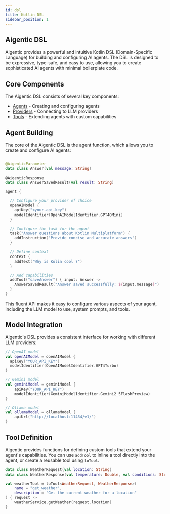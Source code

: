 ```yaml
---
id: dsl
title: Kotlin DSL
sidebar_position: 1
---
```


## Aigentic DSL

Aigentic provides a powerful and intuitive Kotlin DSL (Domain-Specific Language) for building and configuring AI agents. The DSL is designed to be expressive, type-safe, and easy to use, allowing you to create sophisticated AI agents with minimal boilerplate code.

## Core Components

The Aigentic DSL consists of several key components:

- [Agents](/docs/dsl/agent) - Creating and configuring agents
- [Providers](/docs/dsl/providers) - Connecting to LLM providers
- [Tools](/docs/dsl/tools) - Extending agents with custom capabilities

## Agent Building

The core of the Aigentic DSL is the agent function, which allows you to create and configure AI agents:

```kotlin

@AigenticParameter
data class Answer(val message: String)

@AigenticResponse
data class AnswerSavedResult(val result: String)

agent {

  // Configure your provider of choice
  openAIModel {
    apiKey("<your-api-key")
    modelIdentifier(OpenAIModelIdentifier.GPT4OMini)
  }

  // Configure the task for the agent
  task("Answer questions about Kotlin Multiplatform") {
    addInstruction("Provide concise and accurate answers")
  }

  // Define context
  context {
    addText("Why is Kolin cool ?")
  }

  // Add capabilities
  addTool("saveAnswer") { input: Answer ->
    AnswerSavedResult("Answer saved successfully: ${input.message}")
  }
}
```

This fluent API makes it easy to configure various aspects of your agent, including the LLM model to use, system prompts, and tools.

## Model Integration

Aigentic's DSL provides a consistent interface for working with different LLM providers:

```kotlin
// OpenAI model
val openAIModel = openAIModel {
  apiKey("YOUR_API_KEY")
  modelIdentifier(OpenAIModelIdentifier.GPT4Turbo)
}

// Gemini model
val geminiModel = geminiModel {
    apiKey("YOUR_API_KEY")
    modelIdentifier(GeminiModelIdentifier.Gemini2_5FlashPreview)
}

// Ollama model
val ollamaModel = ollamaModel {
    apiUrl("http://localhost:11434/v1/")
}
```

## Tool Definition

Aigentic provides functions for defining custom tools that extend your agent's capabilities.
You can use `addTool` to inline a tool directly into the agent, or create a reusable tool using `toTool`.


```kotlin
data class WeatherRequest(val location: String)
data class WeatherResponse(val temperature: Double, val conditions: String)

val weatherTool = toTool<WeatherRequest, WeatherResponse>(
    name = "get_weather",
    description = "Get the current weather for a location"
) { request ->
    weatherService.getWeather(request.location)
}
```

